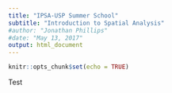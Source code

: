 ```yaml
---
title: "IPSA-USP Summer School"
subtitle: "Introduction to Spatial Analysis"
#author: "Jonathan Phillips"
#date: "May 13, 2017"
output: html_document
---
```


```r
knitr::opts_chunk$set(echo = TRUE)
```

Test